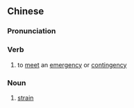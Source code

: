 {{also|应变}}
==Chinese==
{{zh-forms|s=应变}}

===Pronunciation===
{{zh-pron
|m=yìngbiàn
|c=jing3 bin3
|mn=qz,tw,xm,zz:èng-piàn
|cat=v,n
}}

===Verb===
{{zh-verb}}

# to [[meet]] an [[emergency]] or [[contingency]]

===Noun===
{{zh-noun}}

# {{lb|zh|physics}} [[strain]]